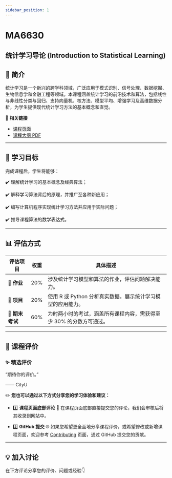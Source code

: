 ```yaml
---
sidebar_position: 1
---
```


# MA6630
## 统计学习导论 (Introduction to Statistical Learning)

## **📘 简介**
统计学习是一个新兴的跨学科领域，广泛应用于模式识别、信号处理、数据挖掘、生物信息学和金融工程等领域。本课程涵盖统计学习的前沿技术和算法，包括线性与非线性分类与回归、支持向量机、核方法、模型平均、增强学习及高维数据分析，为学生提供现代统计学习方法的基本概念和直觉。

🔗 **相关链接**
- [课程页面](https://www.cityu.edu.hk/catalogue/pg/202425/course/MA6630.htm)
- [课程大纲 PDF](https://www.cityu.edu.hk/catalogue/pg/202425/course/MA6630.pdf)

---

## **🎯 学习目标**

完成课程后，学生将能够：

✔️ 理解统计学习的基本概念及经典算法；

✔️ 解释学习算法背后的原理，并推广至各种新应用；

✔️ 编写计算机程序实现统计学习方法并应用于实际问题；

✔️ 推导课程算法的数学表达式。

---

## **📊 评估方式**

| **评估项目**            | **权重** | **具体描述**                                                                                       |
|------------------------|---------|---------------------------------------------------------------------------------------------------|
| **📂 作业**             | 20%      | 涉及统计学习模型和算法的作业，评估问题解决能力。                                                        |
| **📂 项目**             | 20%      | 使用 R 或 Python 分析真实数据，展示统计学习模型的应用能力。                                               |
| **📝 期末考试**         | 60%      | 为时两小时的考试，涵盖所有课程内容，需获得至少 30% 的分数方可通过。                                            |

---

## **💬 课程评价**

### ✨ **精选评价**
<div className={commentStyles.commentBox}>
    <p className={commentStyles.commentText}>
        “期待你的评价。”
    </p>
    <p className={commentStyles.commentAuthor}>—— CityU</p>
</div>

✏️ **您也可以通过以下方式分享您的学习体验和建议：**

- 1️⃣ **课程页面底部评论**
💬 在课程页面底部直接提交您的评论，我们会审核后将其收录到网站中。

- 2️⃣ **GitHub 提交**
🌐 如果您希望更全面地分享课程评价，或希望修改或新增课程页面，欢迎参考 [Contributing](/contributing) 页面，通过 GitHub 提交您的贡献。

---

## **💡 加入讨论**

在下方评论分享您的评价、问题或经验👇
<Utterances />
